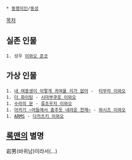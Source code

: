  * [[동명이인]]/[[동성]]

[[목차]]

== 실존 인물 ==
 1. 성우 [[이와오 준코]]

== 가상 인물 ==
 1. [[내 여동생이 이렇게 귀여울 리가 없어]] -  [[타무라 이와오]]
 1. [[더 화이팅]] - [[시마부쿠로 이와오]]
 1. [[수라의 문]] - [[류조우지 이와오]]
 1. [[아카기 ~어둠에서 춤추듯 내려온 천재~]] - [[와시즈 이와오]]
 1. [[ARMS]] - [[다카츠키 이와오]]

== [[록맨]]의 별명 ==
岩男(바위남)이라서(...)
